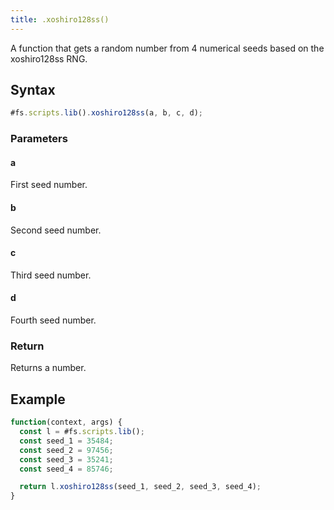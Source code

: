```yaml
---
title: .xoshiro128ss()
---
```


A function that gets a random number from 4 numerical seeds based on the xoshiro128ss RNG.

## Syntax

```js
#fs.scripts.lib().xoshiro128ss(a, b, c, d);
```

### Parameters

#### a

First seed number.

#### b

Second seed number.

#### c

Third seed number.

#### d

Fourth seed number.

### Return

Returns a number.

## Example

```js
function(context, args) {
  const l = #fs.scripts.lib();
  const seed_1 = 35484;
  const seed_2 = 97456;
  const seed_3 = 35241;
  const seed_4 = 85746;

  return l.xoshiro128ss(seed_1, seed_2, seed_3, seed_4);
}
```
